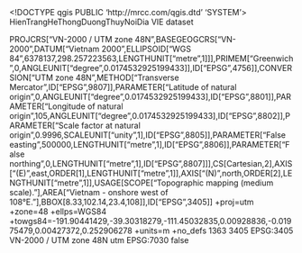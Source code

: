 <!DOCTYPE qgis PUBLIC 'http://mrcc.com/qgis.dtd' 'SYSTEM'>
<qgis version="3.30.1-'s-Hertogenbosch">
  <identifier>HienTrangHeThongDuongThuyNoiDia</identifier>
  <parentidentifier></parentidentifier>
  <language>VIE</language>
  <type>dataset</type>
  <title>HienTrangHeThongDuongThuyNoiDia</title>
  <abstract></abstract>
  <contact>
    <name></name>
    <organization></organization>
    <position></position>
    <voice></voice>
    <fax></fax>
    <email></email>
    <role></role>
  </contact>
  <links/>
  <dates/>
  <fees></fees>
  <encoding></encoding>
  <crs>
    <spatialrefsys nativeFormat="Wkt">
      <wkt>PROJCRS["VN-2000 / UTM zone 48N",BASEGEOGCRS["VN-2000",DATUM["Vietnam 2000",ELLIPSOID["WGS 84",6378137,298.257223563,LENGTHUNIT["metre",1]]],PRIMEM["Greenwich",0,ANGLEUNIT["degree",0.0174532925199433]],ID["EPSG",4756]],CONVERSION["UTM zone 48N",METHOD["Transverse Mercator",ID["EPSG",9807]],PARAMETER["Latitude of natural origin",0,ANGLEUNIT["degree",0.0174532925199433],ID["EPSG",8801]],PARAMETER["Longitude of natural origin",105,ANGLEUNIT["degree",0.0174532925199433],ID["EPSG",8802]],PARAMETER["Scale factor at natural origin",0.9996,SCALEUNIT["unity",1],ID["EPSG",8805]],PARAMETER["False easting",500000,LENGTHUNIT["metre",1],ID["EPSG",8806]],PARAMETER["False northing",0,LENGTHUNIT["metre",1],ID["EPSG",8807]]],CS[Cartesian,2],AXIS["(E)",east,ORDER[1],LENGTHUNIT["metre",1]],AXIS["(N)",north,ORDER[2],LENGTHUNIT["metre",1]],USAGE[SCOPE["Topographic mapping (medium scale)."],AREA["Vietnam - onshore west of 108°E."],BBOX[8.33,102.14,23.4,108]],ID["EPSG",3405]]</wkt>
      <proj4>+proj=utm +zone=48 +ellps=WGS84 +towgs84=-191.90441429,-39.30318279,-111.45032835,0.00928836,-0.01975479,0.00427372,0.252906278 +units=m +no_defs</proj4>
      <srsid>1363</srsid>
      <srid>3405</srid>
      <authid>EPSG:3405</authid>
      <description>VN-2000 / UTM zone 48N</description>
      <projectionacronym>utm</projectionacronym>
      <ellipsoidacronym>EPSG:7030</ellipsoidacronym>
      <geographicflag>false</geographicflag>
    </spatialrefsys>
  </crs>
  <extent>
    <spatial crs="EPSG:3405" minx="0" maxy="0" minz="0" miny="0" maxx="0" dimensions="2" maxz="0"/>
    <temporal>
      <period>
        <start></start>
        <end></end>
      </period>
    </temporal>
  </extent>
</qgis>
